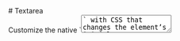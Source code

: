 
<Meta of={TextareaStories} />

<div className="docs-title">
  # Textarea

  <nav>
    <link-design of={JSON.stringify(TextareaStories)}></link-design>
  </nav>
</div>

<div className="lead">
  Customize the native `<textarea>` with CSS that changes the element’s initial appearance.
</div>

Custom textarea elements need only the class `.form-control` to trigger the custom styles.

<Canvas sourceState="shown" of={TextareaStories.Default} />
<div className="hide-col-default">
  <Controls of={TextareaStories.Default} />
</div>

<StylesPackageImport components={['form-textarea']} required={{ validation: true }} />

## Concrete Examples of Application

The following examples show the different characteristics of the component. These can differ in the type of visualization, the HTML structure, as well as when, how and why they are displayed.

### Floating Label

Wrap a pair of `<textarea>` and `<label>` elements in a `.form-floating` container to enable floating labels.<br/>
But note that the `<textarea>` element must come first, so we can ensure the correct styles.

<Canvas of={TextareaStories.FloatingLabel} />
